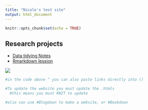 ```yaml
---
title: "Nicole's test site"
output: html_document
---
```


```r
knitr::opts_chunk$set(echo = TRUE)
```



## Research projects 

- [Data tidying Notes](Rmd/data-tidying.html)
- [Rmarkdown lession](Rmd/Rmarkdownlesson.html)


![](Images/37-IMG_4634.jpg)

```r
#in the code above ^ you can also paste links directly into ()

#To update the website you must update the .htmls
  #this means you must KNIT to update

#also can use #Blogdown to make a website, or #Bookdown
```




